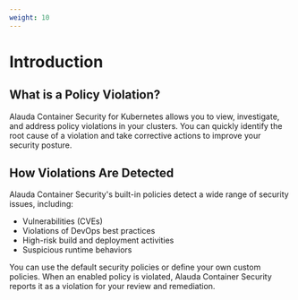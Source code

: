 ```yaml
---
weight: 10
---
```


# Introduction

## What is a Policy Violation?

Alauda Container Security for Kubernetes allows you to view, investigate, and address policy violations in your clusters. You can quickly identify the root cause of a violation and take corrective actions to improve your security posture.

## How Violations Are Detected

Alauda Container Security's built-in policies detect a wide range of security issues, including:
- Vulnerabilities (CVEs)
- Violations of DevOps best practices
- High-risk build and deployment activities
- Suspicious runtime behaviors

You can use the default security policies or define your own custom policies. When an enabled policy is violated, Alauda Container Security reports it as a violation for your review and remediation.